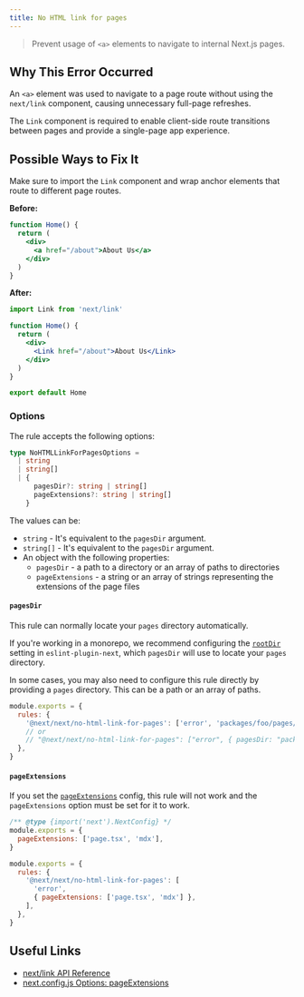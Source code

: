 ```yaml
---
title: No HTML link for pages
---
```


> Prevent usage of `<a>` elements to navigate to internal Next.js pages.

## Why This Error Occurred

An `<a>` element was used to navigate to a page route without using the `next/link` component, causing unnecessary full-page refreshes.

The `Link` component is required to enable client-side route transitions between pages and provide a single-page app experience.

## Possible Ways to Fix It

Make sure to import the `Link` component and wrap anchor elements that route to different page routes.

**Before:**

```jsx filename="pages/index.js"
function Home() {
  return (
    <div>
      <a href="/about">About Us</a>
    </div>
  )
}
```

**After:**

```jsx filename="pages/index.js"
import Link from 'next/link'

function Home() {
  return (
    <div>
      <Link href="/about">About Us</Link>
    </div>
  )
}

export default Home
```

### Options

The rule accepts the following options:

```ts
type NoHTMLLinkForPagesOptions =
  | string
  | string[]
  | {
      pagesDir?: string | string[]
      pageExtensions?: string | string[]
    }
```

The values can be:

- `string` - It's equivalent to the `pagesDir` argument.
- `string[]` - It's equivalent to the `pagesDir` argument.
- An object with the following properties:
  - `pagesDir` - a path to a directory or an array of paths to directories
  - `pageExtensions` - a string or an array of strings representing the extensions of the page files

#### `pagesDir`

This rule can normally locate your `pages` directory automatically.

If you're working in a monorepo, we recommend configuring the [`rootDir`](/docs/pages/building-your-application/configuring/eslint#rootdir) setting in `eslint-plugin-next`, which `pagesDir` will use to locate your `pages` directory.

In some cases, you may also need to configure this rule directly by providing a `pages` directory. This can be a path or an array of paths.

```js filename=".eslintrc.js" highlight={3}
module.exports = {
  rules: {
    '@next/next/no-html-link-for-pages': ['error', 'packages/foo/pages/'],
    // or
    // "@next/next/no-html-link-for-pages": ["error", { pagesDir: "packages/foo/pages/" }],
  },
}
```

#### `pageExtensions`

If you set the [`pageExtensions`](/docs/app/api-reference/next-config-js/pageExtensions) config, this rule will not work and the `pageExtensions` option must be set for it to work.

```js filename="next.config.js" highlight={3}
/** @type {import('next').NextConfig} */
module.exports = {
  pageExtensions: ['page.tsx', 'mdx'],
}
```

```js filename=".eslintrc.js" highlight={5}
module.exports = {
  rules: {
    '@next/next/no-html-link-for-pages': [
      'error',
      { pageExtensions: ['page.tsx', 'mdx'] },
    ],
  },
}
```

## Useful Links

- [next/link API Reference](/docs/pages/api-reference/components/link)
- [next.config.js Options: pageExtensions](/docs/app/api-reference/next-config-js/pageExtensions)
